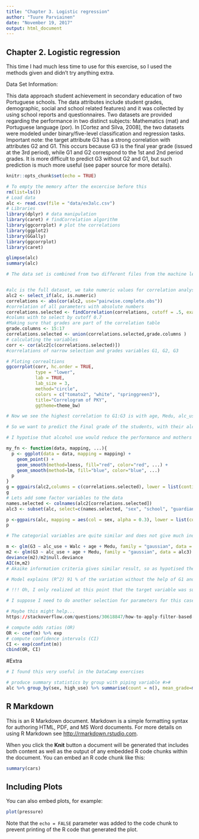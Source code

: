 ```yaml
---
title: "Chapter 3. Logistic regression"
author: "Tuure Parviainen"
date: "November 19, 2017"
output: html_document
---
```


## Chapter 2. Logistic regression

This time I had much less time to use for this exercise, so I used the methods given and didn't try anything extra.

Data Set Information:
   
This data approach student achievement in secondary education of two Portuguese schools. The data attributes include student grades, demographic, social and school related features) and it was collected by using school reports and questionnaires. Two datasets are provided regarding the performance in two distinct subjects: Mathematics (mat) and Portuguese language (por). In [Cortez and Silva, 2008], the two datasets were modeled under binary/five-level classification and regression tasks. Important note: the target attribute G3 has a strong correlation with attributes G2 and G1. This occurs because G3 is the final year grade (issued at the 3rd period), while G1 and G2 correspond to the 1st and 2nd period grades. It is more difficult to predict G3 without G2 and G1, but such prediction is much more useful (see paper source for more details).



```r
knitr::opts_chunk$set(echo = TRUE)
```
```r
# To empty the memory after the excercise before this
rm(list=ls())
# Load data
alc <- read.csv(file = "data/ex3alc.csv")
# Libraries
library(dplyr) # data manipulation
library(caret) # findCorrelation algorithm
library(ggcorrplot) # plot the correlations
library(ggplot2)
library(GGally)
library(ggcorrplot)
library(caret)

glimpse(alc)
summary(alc)

# The data set is combined from two different files from the machine learning repository


#alc is the full dataset, we take numeric values for correlation analysis
alc2 <- select_if(alc, is.numeric)
correlations <- abs(cor(alc2, use="pairwise.complete.obs"))
#correlation of all parameters with absolute numbers
correlations.selected <- findCorrelation(correlations, cutoff = .5, exact = TRUE)
#colums with to select by cutoff 0.7
#Making sure that grades are part of the correlation table
grade.columns <- 15:17
correlations.selected <- union(correlations.selected,grade.columns )
# calculating the variables
corr <- cor(alc2[c(correlations.selected)])
#correlations of narrow selection and grades variables G1, G2, G3

# Ploting correaltions
ggcorrplot(corr, hc.order = TRUE, 
           type = "lower", 
           lab = TRUE, 
           lab_size = 3, 
           method="circle", 
           colors = c("tomato2", "white", "springgreen3"), 
           title="Correlogram of PKY", 
           ggtheme=theme_bw)

# Now we see the highest correlation to G1:G3 is with age, Medu, alc_use and Walc. Since alc_use and Walc have high correlation, only better one is selected for the analysis. G3 is the final grade, so we first try to only predict that and drop the G1 and G2, even thought it would be likely that they would be good predictors of G3. 

# So we want to predict the Final grade of the students, with their alcohol use, age and their mothers education level.

# I hypotise that alcohol use would reduce the performance and mothers educational level would increase their performance.

my_fn <- function(data, mapping, ...){
  p <- ggplot(data = data, mapping = mapping) +
    geom_point() +
    geom_smooth(method=loess, fill="red", color="red", ...) +
    geom_smooth(method=lm, fill="blue", color="blue", ...)
  p
}
g = ggpairs(alc2,columns = c(correlations.selected), lower = list(continuous = my_fn))
g
# Lets add some factor variables to the data
names.selected <- colnames(alc2[correlations.selected])
alc3 <- subset(alc, select=c(names.selected, "sex", "school", "guardian", "activities"))

p <-ggpairs(alc, mapping = aes(col = sex, alpha = 0.3), lower = list(combo = wrap("facethist", bins = 20)))
p

# The categorial variables are quite similar and does not give much indication other than, that the very alcohol use is higher with males and almost no alcohol use is more common with females.

m <- glm(G3 ~ alc_use + Walc + age + Medu, family = "gaussian", data = alc3)
m2 <- glm(G3 ~ alc_use + age + Medu, family = "gaussian", data = alc3)
deviance(m2)/m2$null.deviance
AIC(m,m2)
# Akaike information criteria gives similar result, so as hypotised the Walc is dropped as they have covariance, that way we achive the most parsimonious model.

# Model explains (R^2) 91 % of the variation without the help of G1 and G2.

# !!! Oh, I only realized at this point that the target variable was supposed to be high/low alcohol consumption, now I realize why logistic regression in this case... !!!

# I suppose I need to do another selection for parameters for this case..

# Maybe this might help...
https://stackoverflow.com/questions/30618847/how-to-apply-filter-based-feature-selection-for-logistic-regression-in-rs-caret

# compute odds ratios (OR)
OR <- coef(m) %>% exp
# compute confidence intervals (CI)
CI <- exp(confint(m))
cbind(OR, CI)
```

















#Extra

```r
# I found this very useful in the DataCamp exercises

# produce summary statistics by group with piping variable #>#
alc %>% group_by(sex, high_use) %>% summarise(count = n(), mean_grade=mean(G3))

```



## R Markdown

This is an R Markdown document. Markdown is a simple formatting syntax for authoring HTML, PDF, and MS Word documents. For more details on using R Markdown see <http://rmarkdown.rstudio.com>.

When you click the **Knit** button a document will be generated that includes both content as well as the output of any embedded R code chunks within the document. You can embed an R code chunk like this:

```r
summary(cars)
```

## Including Plots

You can also embed plots, for example:

```r
plot(pressure)
```

Note that the `echo = FALSE` parameter was added to the code chunk to prevent printing of the R code that generated the plot.
